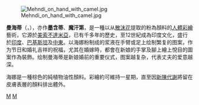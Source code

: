 {{Unreferenced|time=2021-12-19T03:43:50+00:00}}
{{NoteTA
|1=zh-cn:散沫花;zh-hk:散沫花;zh-tw:指甲花;
}}

[[File:Mehndi_on_hand_with_camel.jpg|thumb]]

'''曼海蒂'''（{{lang-hi|मेहंदी}}，{{lang|en|''mehndi''/''mehendi''}}），亦作'''墨含蒂'''、'''魔汗第'''，是一種以从[[散沫花|散沫花]]提取的{{link-en|海娜|Henna}}粉為顏料的[[人體彩繪|人體彩繪]]藝術，它源於[[美索不達米亞|美索不達米亞]]，已有千多年的歷史，至12世紀成為印度文化，盛行於[[印度|印度]]、[[巴基斯坦|巴基斯坦]]及[[中東|中東]]。以海娜粉制成的浆液在手臂或足上绘制繁复的图案，作为节日和婚礼吉祥的祝福，尤其在婚嫁時，都會在新娘的手掌及腳上繪上悅目的圖案作為裝飾。绘制曼海蒂是新娘婚前的重要仪式，图案越复杂，代表丈夫的爱意越深。

海娜是一種棕色的純植物油性顏料。彩繪約可維持一星期，直至因[[新陳代謝|新陳代謝]]將留在皮膚表層的顏料排出體外。{{seealso|{{link-en|海娜|Henna}}}}
[[Category:印度文化|M]]
[[Category:化妝|M]]